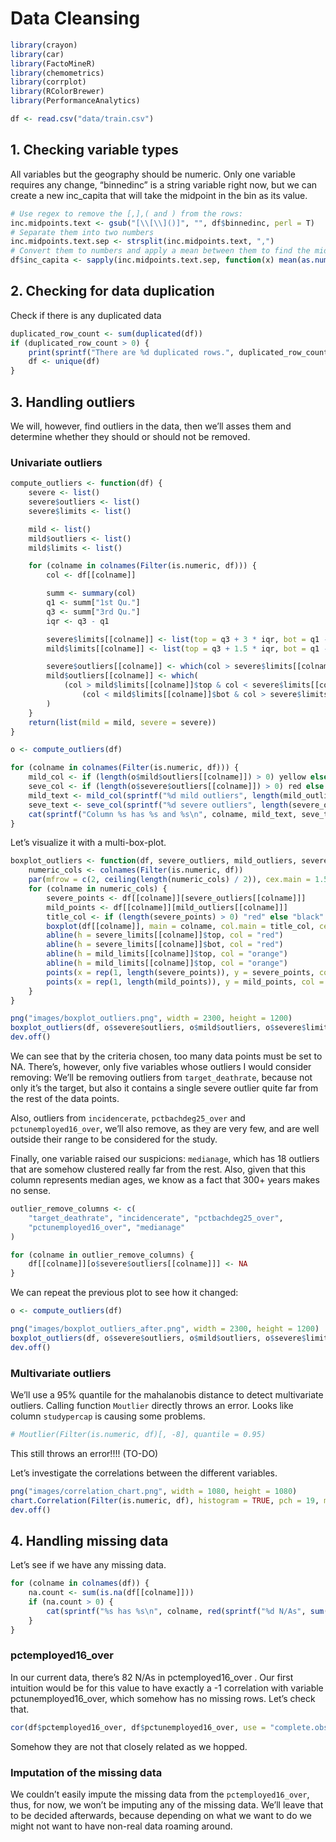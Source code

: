 # Data Cleansing
```r
library(crayon)
library(car)
library(FactoMineR)
library(chemometrics)
library(corrplot)
library(RColorBrewer)
library(PerformanceAnalytics)
```


```r
df <- read.csv("data/train.csv")
```

## 1. Checking variable types

All variables but the geography should be numeric. Only one variable requires
any change, "binnedinc" is a string variable right now, but we can create a
new inc_capita that will take the midpoint in the bin as its value.

```r
# Use regex to remove the [,],( and ) from the rows:
inc.midpoints.text <- gsub("[\\[\\]()]", "", df$binnedinc, perl = T)
# Separate them into two numbers
inc.midpoints.text.sep <- strsplit(inc.midpoints.text, ",")
# Convert them to numbers and apply a mean between them to find the midpoint
df$inc_capita <- sapply(inc.midpoints.text.sep, function(x) mean(as.numeric(x)))
```

## 2. Checking for data duplication

Check if there is any duplicated data
```r
duplicated_row_count <- sum(duplicated(df))
if (duplicated_row_count > 0) {
    print(sprintf("There are %d duplicated rows.", duplicated_row_count))
    df <- unique(df)
}
```

## 3. Handling outliers

We will, however, find outliers in the data, then we'll asses them and determine
whether they should or should not be removed.

### Univariate outliers

```r
compute_outliers <- function(df) {
    severe <- list()
    severe$outliers <- list()
    severe$limits <- list()

    mild <- list()
    mild$outliers <- list()
    mild$limits <- list()

    for (colname in colnames(Filter(is.numeric, df))) {
        col <- df[[colname]]

        summ <- summary(col)
        q1 <- summ["1st Qu."]
        q3 <- summ["3rd Qu."]
        iqr <- q3 - q1

        severe$limits[[colname]] <- list(top = q3 + 3 * iqr, bot = q1 - 3 * iqr)
        mild$limits[[colname]] <- list(top = q3 + 1.5 * iqr, bot = q1 - 1.5 * iqr)

        severe$outliers[[colname]] <- which(col > severe$limits[[colname]]$top | col < severe$limits[[colname]]$bot)
        mild$outliers[[colname]] <- which(
            (col > mild$limits[[colname]]$top & col < severe$limits[[colname]]$top) |
                (col < mild$limits[[colname]]$bot & col > severe$limits[[colname]]$bot)
        )
    }
    return(list(mild = mild, severe = severe))
}

o <- compute_outliers(df)

for (colname in colnames(Filter(is.numeric, df))) {
    mild_col <- if (length(o$mild$outliers[[colname]]) > 0) yellow else green
    seve_col <- if (length(o$severe$outliers[[colname]]) > 0) red else green
    mild_text <- mild_col(sprintf("%d mild outliers", length(mild_outliers[[colname]])))
    seve_text <- seve_col(sprintf("%d severe outliers", length(severe_outliers[[colname]])))
    cat(sprintf("Column %s has %s and %s\n", colname, mild_text, seve_text))
}
```

Let's visualize it with a multi-box-plot.

```r
boxplot_outliers <- function(df, severe_outliers, mild_outliers, severe_limits, mild_limits) {
    numeric_cols <- colnames(Filter(is.numeric, df))
    par(mfrow = c(2, ceiling(length(numeric_cols) / 2)), cex.main = 1.5, cex.axis = 1.5)
    for (colname in numeric_cols) {
        severe_points <- df[[colname]][severe_outliers[[colname]]]
        mild_points <- df[[colname]][mild_outliers[[colname]]]
        title_col <- if (length(severe_points) > 0) "red" else "black"
        boxplot(df[[colname]], main = colname, col.main = title_col, cex = 1.5)
        abline(h = severe_limits[[colname]]$top, col = "red")
        abline(h = severe_limits[[colname]]$bot, col = "red")
        abline(h = mild_limits[[colname]]$top, col = "orange")
        abline(h = mild_limits[[colname]]$top, col = "orange")
        points(x = rep(1, length(severe_points)), y = severe_points, col = "red", cex = 1.5, pch = 19)
        points(x = rep(1, length(mild_points)), y = mild_points, col = "orange", cex = 1.5, pch = 19)
    }
}

png("images/boxplot_outliers.png", width = 2300, height = 1200)
boxplot_outliers(df, o$severe$outliers, o$mild$outliers, o$severe$limits, o$mild$limits)
dev.off()
```

We can see that by the criteria chosen, too many data points must be set to NA.
There's, however, only five variables whose outliers I would consider removing:
We'll be removing outliers from `target_deathrate`, because not only it's the 
target, but also it contains a single severe outlier quite far from the rest of
the data points.

Also, outliers from `incidencerate`, `pctbachdeg25_over` and 
`pctunemployed16_over`, we'll also remove, as they are very few, and are well 
outside their range to be considered for the study.

Finally, one variable raised our suspicions: `medianage`, which has 18 outliers
that are somehow clustered really far from the rest. Also, given that this 
column represents median ages, we know as a fact that 300+ years makes no sense.

```r
outlier_remove_columns <- c(
    "target_deathrate", "incidencerate", "pctbachdeg25_over",
    "pctunemployed16_over", "medianage"
)

for (colname in outlier_remove_columns) {
    df[[colname]][o$severe$outliers[[colname]]] <- NA
}
```

We can repeat the previous plot to see how it changed:

```r
o <- compute_outliers(df)

png("images/boxplot_outliers_after.png", width = 2300, height = 1200)
boxplot_outliers(df, o$severe$outliers, o$mild$outliers, o$severe$limits, o$mild$limits)
dev.off()
```

### Multivariate outliers

We'll use a 95% quantile for the mahalanobis distance to detect multivariate
outliers. Calling function `Moutlier` directly throws an error. Looks like 
column `studypercap` is causing some problems.

```r
# Moutlier(Filter(is.numeric, df)[, -8], quantile = 0.95)
```

This still throws an error!!!! (TO-DO)

Let's investigate the correlations between the different variables.

```r
png("images/correlation_chart.png", width = 1080, height = 1080)
chart.Correlation(Filter(is.numeric, df), histogram = TRUE, pch = 19, method = "pearson", use = "na.or.complete")
dev.off()
```



## 4. Handling missing data

Let's see if we have any missing data.

```r
for (colname in colnames(df)) {
    na.count <- sum(is.na(df[[colname]]))
    if (na.count > 0) {
        cat(sprintf("%s has %s\n", colname, red(sprintf("%d N/As", sum(is.na(df[colname]))))))
    }
}
```

### pctemployed16_over 

In our current data, there's 82 N/As in pctemployed16_over . Our first intuition
would be for this value to have exactly a -1 correlation with variable
pctunemployed16_over, which somehow has no missing rows. Let's check that.

```r
cor(df$pctemployed16_over, df$pctunemployed16_over, use = "complete.obs")
```

Somehow they are not that closely related as we hopped.

### Imputation of the missing data

We couldn't easily impute the missing data from the `pctemployed16_over`, thus,
for now, we won't be imputing any of the missing data. We'll leave that to be
decided afterwards, because depending on what we want to do we might not want to
have non-real data roaming around.
